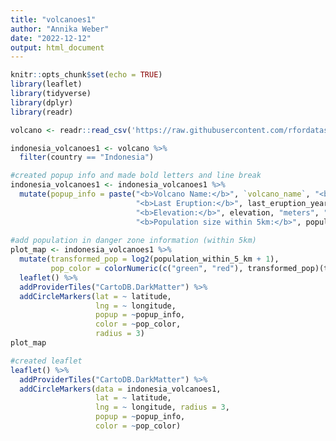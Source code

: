 ```yaml
---
title: "volcanoes1"
author: "Annika Weber"
date: "2022-12-12"
output: html_document
---
```


```r
knitr::opts_chunk$set(echo = TRUE)
library(leaflet)
library(tidyverse)
library(dplyr)
library(readr)
```

```r
volcano <- readr::read_csv('https://raw.githubusercontent.com/rfordatascience/tidytuesday/master/data/2020/2020-05-12/volcano.csv')

indonesia_volcanoes1 <- volcano %>% 
  filter(country == "Indonesia") 

#created popup info and made bold letters and line break
indonesia_volcanoes1 <- indonesia_volcanoes1 %>% 
  mutate(popup_info = paste("<b>Volcano Name:</b>", `volcano_name`, "<br/>",
                            "<b>Last Eruption:</b>", last_eruption_year, "<br/>",
                            "<b>Elevation:</b>", elevation, "meters", "<br/>", 
                            "<b>Population size within 5km:</b>", population_within_5_km))
                            
#add population in danger zone information (within 5km)
plot_map <- indonesia_volcanoes1 %>% 
  mutate(transformed_pop = log2(population_within_5_km + 1), 
         pop_color = colorNumeric(c("green", "red"), transformed_pop)(transformed_pop)) %>% 
  leaflet() %>% 
  addProviderTiles("CartoDB.DarkMatter") %>% 
  addCircleMarkers(lat = ~ latitude, 
                   lng = ~ longitude,  
                   popup = ~popup_info, 
                   color = ~pop_color, 
                   radius = 3)
plot_map

#created leaflet                            
leaflet() %>% 
  addProviderTiles("CartoDB.DarkMatter") %>% 
  addCircleMarkers(data = indonesia_volcanoes1, 
                   lat = ~ latitude, 
                   lng = ~ longitude, radius = 3, 
                   popup = ~popup_info, 
                   color = ~pop_color)
                                         

```

